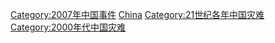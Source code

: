 [[Category:2007年中国事件|Category:2007年中国事件]]
[[Category:2007年各国灾难|China]]
[[Category:21世纪各年中国灾难|Category:21世纪各年中国灾难]]
[[Category:2000年代中国灾难|Category:2000年代中国灾难]]